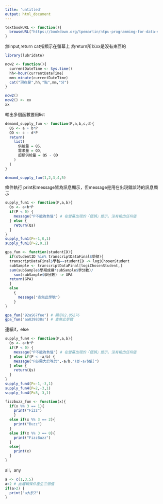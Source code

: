 ```yaml
---
title: 'untitled'
output: html_document
---
```


```r
textbookURL <- function(){
  browseURL("https://bookdown.org/tpemartin/ntpu-programming-for-data-science/")
}
```

無input,return
cat指顯示在螢幕上
為return所以xx是沒有東西的
```r
library(lubridate)

now2 <- function(){
  currentDateTime <- Sys.time()
  hh<-hour(currentDateTime)
  mm<-minute(currentDateTime)
  cat("現在是",hh,"點",mm,"分")
}
```
```r
now2()
now2() <- xx
xx
```

輸出多個函數要用list
```r
demand_supply_fun <- function(P,a,b,c,d){
  QS <- a + b*P
  QD <- c - d*P
  return(
    list(
      供給量 = QS,
      需求量 = QD,
      超額供給量 = QS - QD
    )
  )
}
```
```r
demand_supply_fun(1,2,3,4,5)
```

條件執行
print和message皆為訊息顯示，但message是用在出現錯誤時的訊息顯示
```r
supply_fun1 <- function(P,a,b){
  Qs <- a+b*P
  if(P < 0) {
    message("P不能為負值") # 在螢幕出現的「錯誤」提示，沒有輸出任何值
  } else {
    return(Qs)
  }
}
supply_fun1(P=-1,0,1)
supply_fun1(P=2,0,1)
```
```r
gpa_fun <- function(studentID){
  if(studentID %in% transcriptDataFinal$學號){
  transcriptDataFinal$學號==studentID -> logiChosenStudent
  subSample <- transcriptDataFinal[logiChosenStudent,]
  sum(subSample$學期成績*subSample$學分數)/
    sum(subSample$學分數) -> GPA
  return(GPA)
  }
  else
    {
      message("查無此學號")
    }
}

gpa_fun("92aS67fee") # 顯示82.85276
gpa_fun("aa829838s") # 查無此學號
```

連續if，else
```r
supply_fun4 <- function(P,a,b){
  Qs <- a+b*P
  if(P < 0) {
    message("P不能為負值") # 在螢幕出現的「錯誤」提示，沒有輸出任何值
  } else if(P < -a/b) {
    message("P必需大於等於",-a/b,"(即-a/b值)")
  } else {
    return(Qs)
  }
}
supply_fun4(P=-1,-3,1)
supply_fun4(P=2,-3,1)
supply_fun4(P=3,-3,1)
```
```r
fizzbuzz_fun <- function(x){
  if(x %% 3 == 1){
    print("Fizz")
    }
  else if(x %% 3 == 2){
    print("Buzz")
  }
  else if(x %% 3 == 0){
    print("FizzBuzz")
  }
  else{
    print(x)
  }
}
```

all，any
```r
a <- c(1,3,5)
a>2 # 此邏輯條件產生三個值
if(a>2) {
  print("a大於2")
}
```

